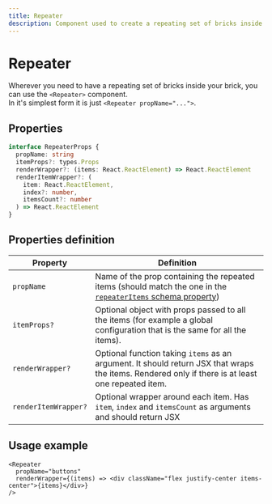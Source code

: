 ```yaml
---
title: Repeater
description: Component used to create a repeating set of bricks inside your brick
---
```


# Repeater

Wherever you need to have a repeating set of bricks inside your brick, you can use the `<Repeater>` component.  
In it's simplest form it is just `<Repeater propName="...">`.

## Properties

```ts
interface RepeaterProps {
  propName: string
  itemProps?: types.Props
  renderWrapper?: (items: React.ReactElement) => React.ReactElement
  renderItemWrapper?: (
    item: React.ReactElement,
    index?: number,
    itemsCount?: number
  ) => React.ReactElement
}
```

## Properties definition

| Property             | Definition                                                                                                                                        |
| -------------------- | ------------------------------------------------------------------------------------------------------------------------------------------------- |
| `propName`           | Name of the prop containing the repeated items (should match the one in the [`repeaterItems` schema property](/docs/bricks/repeater-items))       |
| `itemProps?`         | Optional object with props passed to all the items (for example a global configuration that is the same for all the items).                       |
| `renderWrapper?`     | Optional function taking `items` as an argument. It should return JSX that wraps the items. Rendered only if there is at least one repeated item. |
| `renderItemWrapper?` | Optional wrapper around each item. Has `item`, `index` and `itemsCount` as arguments and should return JSX                                        |

## Usage example

```tsx
<Repeater
  propName="buttons"
  renderWrapper={(items) => <div className="flex justify-center items-center">{items}</div>}
/>
```
